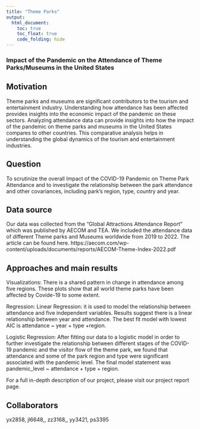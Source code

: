 ```yaml
---
title: "Theme Parks"
output: 
  html_document:
    toc: true
    toc_float: true
    code_folding: hide
---
```



### Impact of the Pandemic on the Attendance of Theme Parks/Museums in the United States


## Motivation


Theme parks and museums are significant contributors to the tourism and entertainment industry. Understanding how attendance has been affected provides insights into the economic impact of the pandemic on these sectors.
Analyzing attendance data can provide insights into how the impact of the pandemic on theme parks and museums in the United States compares to other countries. This comparative analysis helps in understanding the global dynamics of the tourism and entertainment industries.

## Question

To scrutinize the overall  Impact of the COVID-19 Pandemic on Theme Park Attendance and to investigate the relationship between the park attendance and other covariances, including park’s region, type, country and year.

## Data source

Our data was collected from the “Global Attractions Attendance Report” which was published by AECOM and TEA. We included the attendance data of different Theme parks and Museums worldwide from 2019 to 2022. The article can be found here.
https://aecom.com/wp-content/uploads/documents/reports/AECOM-Theme-Index-2022.pdf

## Approaches and main results


Visualizations: 
There is a shared pattern in change in attendance among five regions.
These plots show that all world theme parks have been affected by Covide-19 to some extent.


Regression: 
Linear Regression: it is used to model the relationship between attendance and five independent variables. Results suggest there is a linear relationship between year and attendance. The best fit model with lowest AIC is attendance ~ year + type +region. 

Logistic Regression: After fitting our data to a logistic model in order to further investigate the relationship between different stages of the COVID-19 pandemic and the visitor flow of the theme park, we found that attendance and some of the park region and type were significant associated with the pandemic level. 
The final model statement was  pandemic_level ~ attendance + type + region.


For a full in-depth description of our project, please visit our project report page.


## Collaborators
yx2858,  jl6648,, zz3168,, yy3421, ps3395





